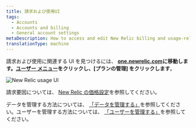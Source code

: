 ```yaml
---
title: 請求および使用UI
tags:
  - Accounts
  - Accounts and billing
  - General account settings
metaDescription: How to access and edit New Relic billing and usage-related account settings.
translationType: machine
---
```



請求および使用に関連する UI を見つけるには、 **[one.newrelic.com](https://one.newrelic.com)**に移動します。[ユーザー メニュー](/docs/accounts/accounts-billing/general-account-settings/intro-account-settings)をクリック**し、\[プランの管理] をクリックします**。

<img
  title="New Relic usage UI"
  alt="New Relic usage UI"
  src={accountsUsageUi}
/>

請求要因については、 [New Relic の価格設定](/docs/accounts/accounts-billing/new-relic-one-pricing-billing/new-relic-one-pricing-billing)を参照してください。

データを管理する方法については、 [「データを管理する」](/docs/data-apis/manage-data/manage-data-coming-new-relic)を参照してください。ユーザーを管理する方法については、 [「ユーザーを管理する」](/docs/accounts/accounts-billing/new-relic-one-user-management/introduction-managing-users)を参照してください。